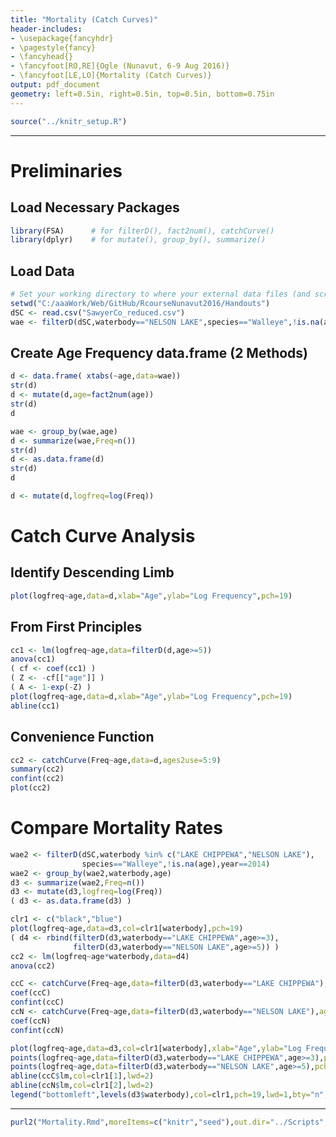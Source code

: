 ```yaml
---
title: "Mortality (Catch Curves)"
header-includes:
- \usepackage{fancyhdr}
- \pagestyle{fancy}
- \fancyhead{}
- \fancyfoot[RO,RE]{Ogle (Nunavut, 6-9 Aug 2016)}
- \fancyfoot[LE,LO]{Mortality (Catch Curves)}
output: pdf_document
geometry: left=0.5in, right=0.5in, top=0.5in, bottom=0.75in
---
```


```r
source("../knitr_setup.R")
```

----

\vspace{-24pt}
# Preliminaries
\vspace{-12pt}
## Load Necessary Packages
\vspace{-12pt}
```r
library(FSA)      # for filterD(), fact2num(), catchCurve()
library(dplyr)    # for mutate(), group_by(), summarize()
```

\vspace{-12pt}
## Load Data
\vspace{-12pt}
```r
# Set your working directory to where your external data files (and scripts) are located.
setwd("C:/aaaWork/Web/GitHub/RcourseNunavut2016/Handouts")
dSC <- read.csv("SawyerCo_reduced.csv")
wae <- filterD(dSC,waterbody=="NELSON LAKE",species=="Walleye",!is.na(age),year==2014)
```

\vspace{-12pt}
## Create Age Frequency data.frame (2 Methods)
\vspace{-12pt}
```r
d <- data.frame( xtabs(~age,data=wae))
str(d)
d <- mutate(d,age=fact2num(age))
str(d)
d
```

```r
wae <- group_by(wae,age)
d <- summarize(wae,Freq=n())
str(d)
d <- as.data.frame(d)
str(d)
d
```

```r
d <- mutate(d,logfreq=log(Freq))
```

# Catch Curve Analysis
## Identify Descending Limb
```r
plot(logfreq~age,data=d,xlab="Age",ylab="Log Frequency",pch=19)
```

## From First Principles
```r
cc1 <- lm(logfreq~age,data=filterD(d,age>=5))
anova(cc1)
( cf <- coef(cc1) )
( Z <- -cf[["age"]] )
( A <- 1-exp(-Z) )
plot(logfreq~age,data=d,xlab="Age",ylab="Log Frequency",pch=19)
abline(cc1)
```

## Convenience Function
```r
cc2 <- catchCurve(Freq~age,data=d,ages2use=5:9)
summary(cc2)
confint(cc2)
plot(cc2)
```

# Compare Mortality Rates
\vspace{-12pt}
```r
wae2 <- filterD(dSC,waterbody %in% c("LAKE CHIPPEWA","NELSON LAKE"),
                species=="Walleye",!is.na(age),year==2014)
wae2 <- group_by(wae2,waterbody,age)
d3 <- summarize(wae2,Freq=n())
d3 <- mutate(d3,logfreq=log(Freq))
( d3 <- as.data.frame(d3) )
```
\vspace{-8pt}
```r
clr1 <- c("black","blue")
plot(logfreq~age,data=d3,col=clr1[waterbody],pch=19)
( d4 <- rbind(filterD(d3,waterbody=="LAKE CHIPPEWA",age>=3),
              filterD(d3,waterbody=="NELSON LAKE",age>=5)) )
cc2 <- lm(logfreq~age*waterbody,data=d4)
anova(cc2)
```
\vspace{-8pt}
```r
ccC <- catchCurve(Freq~age,data=filterD(d3,waterbody=="LAKE CHIPPEWA"),ages2use=3:9)
coef(ccC)
confint(ccC)
ccN <- catchCurve(Freq~age,data=filterD(d3,waterbody=="NELSON LAKE"),ages2use=5:9)
coef(ccN)
confint(ccN)
```
```r
plot(logfreq~age,data=d3,col=clr1[waterbody],xlab="Age",ylab="Log Frequency")
points(logfreq~age,data=filterD(d3,waterbody=="LAKE CHIPPEWA",age>=3),pch=19,col=clr1[1])
points(logfreq~age,data=filterD(d3,waterbody=="NELSON LAKE",age>=5),pch=19,col=clr1[2])
abline(ccC$lm,col=clr1[1],lwd=2)
abline(ccN$lm,col=clr1[2],lwd=2)
legend("bottomleft",levels(d3$waterbody),col=clr1,pch=19,lwd=1,bty="n",cex=0.7)
```

----

```r
purl2("Mortality.Rmd",moreItems=c("knitr","seed"),out.dir="../Scripts",topnotes="Nunavut 6-9-Aug-16")
```
